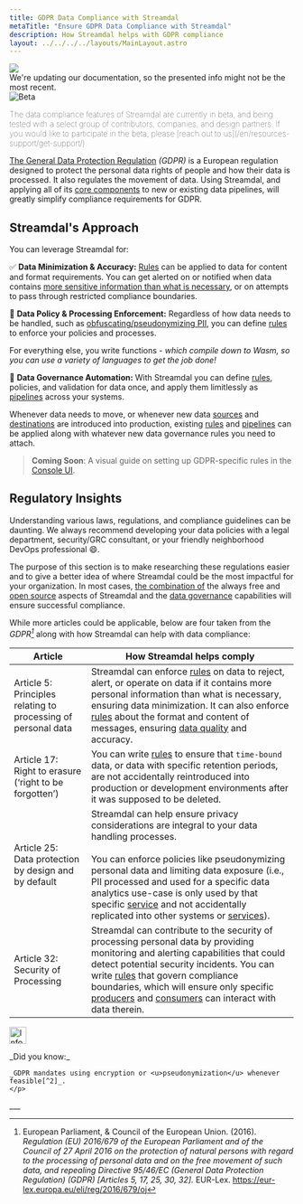 ```yaml
---
title: GDPR Data Compliance with Streamdal
metaTitle: "Ensure GDPR Data Compliance with Streamdal"
description: How Streamdal helps with GDPR compliance
layout: ../../../../layouts/MainLayout.astro
---
```



<div class="addl-wrapper">
<div class="addl">
<img src={information} class="uimage" />
<div class="addlcontent">
We're updating our documentation, so the presented info might not be the
most recent.
</div>
</div>
</div>

<Notification type="checked">
  <img src={beta} alt="Beta" />
  <p style="font-weight: lighter;">The data compliance features of Streamdal 
  are currently in beta, and being tested with a select group of contributors, 
  companies, and design partners. If you would like to participate in the beta, 
  please 
  [reach out to us](/en/resources-support/get-support/).</p>
</Notification>

<a href="https://eur-lex.europa.eu/eli/reg/2016/679/oj" target="_blank">The General Data Protection Regulation</a> 
_(GDPR)_ is a European regulation designed to protect the personal data rights 
of people and how their data is processed. It also regulates the movement of 
data. Using Streamdal, and applying all of its [core components](/en/core-components/overview/) 
to new or existing data pipelines, will greatly simplify compliance requirements 
for GDPR.

## Streamdal's Approach

You can leverage Streamdal for:


✅ **<span class="ykeyword">Data Minimization & Accuracy</span>:** <a href="/en/resources-support/glossary/#rule-or-step" class="pkeyword">Rules</a> can be applied to data for content and format requirements. You can get alerted on or notified when data contains <u>more sensitive information than what is necessary</u>, or on attempts to pass through restricted compliance boundaries.

📝 **<span class="ykeyword">Data Policy & Processing Enforcement</span>:** Regardless of how data needs to be handled, such as <u>obfuscating/pseudonymizing PII</u>, you can define <a href="/en/resources-support/glossary/#rule-or-step" class="pkeyword">rules</a> to enforce your policies and processes. 

For everything else, you write functions - _which compile down to Wasm, so you can use a variety of languages to get the job done!_

🤖 **<span class="ykeyword">Data Governance Automation</span>:** With Streamdal you can define <a href="/en/resources-support/glossary/#rule-or-step" class="pkeyword">rules</a>, policies, and validation for data once, and apply them limitlessly as <a href="/en/resources-support/glossary/#pipeline-or-ruleset" class="pkeyword">pipelines</a> across your systems. 

Whenever data needs to move, or whenever new data <a href="/en/resources-support/glossary/#source" class="pkeyword">sources</a> and <a href="/en/resources-support/glossary/#destination" class="pkeyword">destinations</a> are introduced into production, existing <a href="/en/resources-support/glossary/#rule-or-step" class="pkeyword">rules</a> and <a href="/en/resources-support/glossary/#pipeline-or-ruleset" class="pkeyword">pipelines</a> can be applied along with whatever new data governance rules you need to attach.

> **Coming Soon**: A visual guide on setting up GDPR-specific rules in the 
[Console UI](/en/core-components/console-ui/).

## Regulatory Insights

Understanding various laws, regulations, and compliance guidelines can be 
daunting. We always recommend developing your data policies with a legal 
department, security/GRC consultant, or your friendly neighborhood DevOps 
professional 😄.

The purpose of this section is to make researching these regulations easier and 
to give a better idea of where Streamdal could be the most impactful for your 
organization. In most cases, <u>the combination of</u> the always free and 
[open source](/en/resources-support/open-source/) aspects of Streamdal and the 
[data governance](/en/data-governance/overview/) capabilities will ensure 
successful compliance. 

While more articles could be applicable, below are four taken from the 
_GDPR[^1]_ along with how Streamdal can help with data compliance:

| Article | How Streamdal helps comply |
|-|-|
| Article 5: Principles relating to processing of personal data | Streamdal can enforce [rules](/en/resources-support/glossary/#rule-or-step) on data to reject, alert, or operate on data if it contains more personal information than what is necessary, ensuring data minimization. It can also enforce [rules](/en/resources-support/glossary/#rule-or-step) about the format and content of messages, ensuring [data quality](/en/data-governance/data-quality/) and accuracy.
| Article 17: <br />Right to erasure (‘right to be forgotten’) | You can write [rules](/en/resources-support/glossary/#rule-or-step) to ensure that `time-bound` data, or data with specific retention periods, are not accidentally reintroduced into production or development environments after it was supposed to be deleted. |
| Article 25: <br />Data protection by design and by default | Streamdal can help ensure privacy considerations are integral to your data handling processes. <br /> <br />You can enforce policies like pseudonymizing personal data and limiting data exposure (i.e., PII processed and used for a specific data analytics use-case is only used by that specific [service](/en/resources-support/glossary/#service) and not accidentally replicated into other systems or [services](/en/resources-support/glossary/#service)). |
| Article 32: Security of Processing | Streamdal can contribute to the security of processing personal data by providing monitoring and alerting capabilities that could detect potential security incidents. You can write [rules](/en/resources-support/glossary/#rule-or-step) that govern compliance boundaries, which will ensure only specific [producers](/en/resources-support/glossary/#producer) and [consumers](/en/resources-support/glossary/#consumer) can interact with data therein. |

<Notification type="information">
  <img src={info} alt="Information" width="30px" height="30px" />
  <div class="prose-md prose-p:my-2 prose-a:text-purple-dark prose-a:underline">
    <p>
    _Did you know:_

    _GDPR mandates using encryption or <u>pseudonymization</u> whenever feasible[^2]_.
    </p>
  </div>
</Notification>
___

[^1]: European Parliament, & Council of the European Union. (2016). _Regulation (EU) 2016/679 of the European Parliament and of the Council of 27 April 2016 on the protection of natural persons with regard to the processing of personal data and on the free movement of such data, and repealing Directive 95/46/EC (General Data Protection Regulation) (GDPR) [Articles 5, 17, 25, 30, 32]._ EUR-Lex. https://eur-lex.europa.eu/eli/reg/2016/679/oj 
[^2]: GDPR.EU. (n.d.). _GDPR checklist for data controllers: Data Security._ https://gdpr.eu/checklist/
